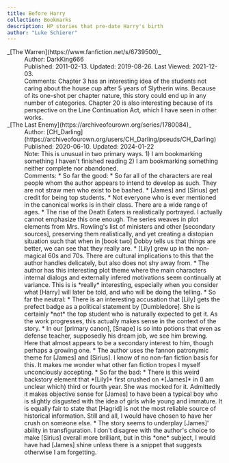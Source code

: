 ```yaml
---
title: Before Harry
collection: Bookmarks
description: HP stories that pre-date Harry's birth
author: "Luke Schierer"
---
```


<dl>
  <dt>_[The Warren](https://www.fanfiction.net/s/6739500)_</dt>
  <dd>Author: DarkKing666</dd>
  <dd>Published: 2011-02-13. Updated: 2019-08-26. Last Viewed: 2021-12-03.</dd>
  <dd>
    Comments: Chapter 3 has an interesting idea of the students not caring about
    the house cup after 5 years of Slytherin wins. Because of its one-shot per
    chapter nature, this story could end up in any number of categories. Chapter
    20 is also interesting because of its perspective on the Line Continuation
    Act, which I have seen in other works.
  </dd>

  <dt>_[The Last Enemy](https://archiveofourown.org/series/1780084)_</dt>
  <dd>
    Author:
    [CH_Darling](https://archiveofourown.org/users/CH_Darling/pseuds/CH_Darling)
  </dd>
  <dd>Published: 2020-06-10. Updated: 2024-01-22</dd>
  <dd>
    Note: This is unusual in two primary ways. 1) I am bookmarking something I
    haven't finished reading 2) I am bookmarking something neither complete nor
    abandoned.
  </dd>
  <dd>
    Comments: * So far the good: * So far all of the characters are real people
    whom the author appears to intend to develop as such. They are not straw men
    who exist to be bashed. * [James] and [Sirius] get credit for being top
    students. * Not everyone who is ever mentioned in the canonical works is in
    their class. There are a wide range of ages. * The rise of the Death Eaters
    is realistically portrayed. I actually cannot emphasize this one enough. The
    series weaves in plot elements from Mrs. Rowling's list of ministers and
    other [secondary sources], preserving them realistically, and yet creating a
    distopian situation such that when in [book two] Dobby tells us that things
    are better, we can see that they really are. * [Lily] grew up in the
    non-magical 60s and 70s. There are cultural implications to this that the
    author handles delicately, but also does not shy away from. * The author has
    this interesting plot theme where the main characters internal dialogs and
    externally infered motivations seem continually at variance. This is is
    *really* interesting, especially when you consider what [Harry] will later
    be told, and who will be doing the telling. * So far the neutral: * There is
    an interesting accusation that [Lily] gets the prefect badge as a political
    statement by [Dumbledore]. She is certainly *not* the top student who is
    naturally expected to get it. As the work progresses, this actually makes
    sense in the context of the story. * In our [primary canon], [Snape] is so
    into potions that even as defense teacher, supposedly his dream job, we see
    him brewing. Here that almost appears to be a secondary interest to him,
    though perhaps a growing one. * The author uses the fannon patronymic theme
    for [James] and [Sirius]. I know of no non-fan fiction basis for this. It
    makes me wonder what other fan fiction tropes I myself unconciously
    accepting. * So far the bad: * There is this weird backstory element that
    *[Lily]* first crushed on *[James]* in (I am unclear which) third or fourth
    year. She was mocked for it. Admittedly it makes objective sense for [James]
    to have been a typical boy who is slightly disgusted with the idea of girls
    while young and immature. It is equally fair to state that [Hagrid] is not
    the most reliable source of historical information. Still and all, I would
    have chosen to have her crush on someone else. * The story seems to
    underplay [James]' ability in transfiguration. I don't disagree with the
    author's choice to make [Sirius] overall more brilliant, but in this *one*
    subject, I would have had [James] shine unless there is a snippet that
    suggests otherwise I am forgetting.
  </dd>
</dl>

[James]: /harrypedia/people/potter/james//
[Lily]: /harrypedia/people/evans/lily_j//
[Sirius]: /harrypedia/people/black/sirius_iii//
[Hagrid]: /harrypedia/people/hagrid/rubeus//
[Snape]: /harrypedia/people/snape/severus///
[Harry]: /harrypedia/people/potter/harry_james//
[Dumbledore]: /harrypedia/people/dumbledore/albus_percival_wulfric_brian//
[secondary sources]: /harrypedia/#secondary-sources/
[primary canon]: /harrypedia/#primary-sources/
[book two]: https://www.librarything.com/work/683408
